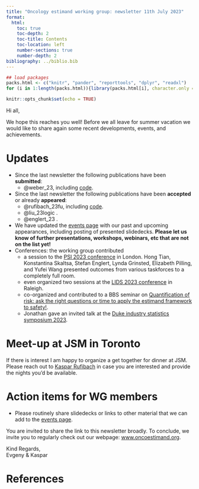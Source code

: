 ```yaml
---
title: "Oncology estimand working group: newsletter 11th July 2023"
format:
  html:
    toc: true
    toc-depth: 2
    toc-title: Contents
    toc-location: left
    number-sections: true
    number-depth: 2
bibliography: ../biblio.bib
---
```


```r
## load packages
packs.html <- c("knitr", "pander", "reporttools", "dplyr", "readxl")
for (i in 1:length(packs.html)){library(packs.html[i], character.only = TRUE)}

knitr::opts_chunk$set(echo = TRUE)
```

Hi all,

We hope this reaches you well! Before we all leave for summer vacation we would like to share again some recent developments, events, and achievements.

# Updates

- Since the last newsletter the following publications have been **submitted**:
  - @weber_23, including [code](https://oncoestimand.github.io/dor/dor.html).
- Since the last newsletter the following publications have been **accepted** or already **appeared**:
  - @rufibach_23fu, including [code](https://oncoestimand.github.io/quantFU/quantFU.html).
  - @liu_23logic .
  - @englert_23 .

- We have updated the [events page](https://oncoestimand.github.io/oncowg_webpage/docs/events_past.html) with our past and upcoming appearances, including posting of presented slidedecks. **Please let us know of further presentations, workshops, webinars, etc that are not on the list yet!**
- Conferences: the working group contributed
  - a session to the [PSI 2023 conference](https://oncoestimand.github.io/oncowg_webpage/docs/events_past.html#psi-conference) in London. Hong Tian, Konstantina Skaltsa, Stefan Englert, Lynda Grinsted, Elizabeth Pilling, and Yufei Wang presented outcomes from various taskforces to a completely full room.
  - even organized two sessions at the [LIDS 2023 conference](https://oncoestimand.github.io/oncowg_webpage/docs/events_past.html#lifetime-data-science-conference-lids) in Raleigh.
  - co-organized and contributed to a BBS seminar on [Quantification of risk: ask the right questions or time to apply the estimand framework to safety!](https://baselbiometrics.github.io/home/docs/events_past.html#quantification-of-risk-ask-the-right-questions-or-time-to-apply-the-estimand-framework-to-safety).
  - Jonathan gave an invited talk at the [Duke industry statistics symposium 2023](https://oncoestimand.github.io/oncowg_webpage/docs/events_past.html#duke-industry-statistics-symposium-2023).
  
# Meet-up at JSM in Toronto

If there is interest I am happy to organize a get together for dinner at JSM. Please reach out to [Kaspar Rufibach](mailto:kaspar.rufibach@roche.com) in case you are interested and provide the nights you'd be available.

# Action items for WG members

- Please routinely share slidedecks or links to other material that we can add to the [events page](https://oncoestimand.github.io/oncowg_webpage/docs/events_past.html).
 
You are invited to share the link to this newsletter broadly. To conclude, we invite you to regularly check out our webpage: [www.oncoestimand.org](http://www.oncoestimand.org).

Kind Regards,<br>
Evgeny & Kaspar

# References



